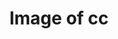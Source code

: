 ---
title: Image of cc
image: imgs/wod2.jpg
imagealt: Image of cc
description: This is just a test post
filter: ["2024"]
---